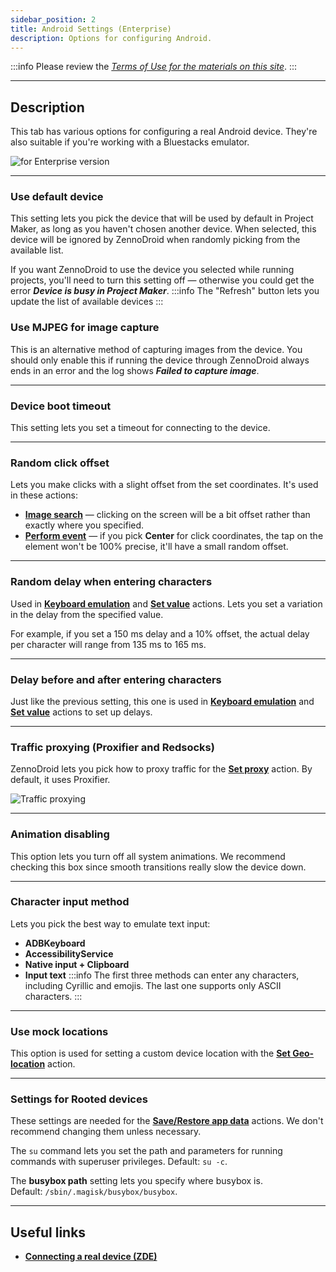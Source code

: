 ```yaml
---
sidebar_position: 2
title: Android Settings (Enterprise)
description: Options for configuring Android.
---
```


:::info Please review the [*Terms of Use for the materials on this site*](../Disclaimer).
:::

_______________________________________________  
## Description  
This tab has various options for configuring a real Android device. They're also suitable if you're working with a Bluestacks emulator.

![for Enterprise version](./assets/Settings_for_Android/Settings_for_Android_pic2.png)
_______________________________________________     
### Use default device  
This setting lets you pick the device that will be used by default in Project Maker, as long as you haven't chosen another device. When selected, this device will be ignored by ZennoDroid when randomly picking from the available list.

If you want ZennoDroid to use the device you selected while running projects, you'll need to turn this setting off — otherwise you could get the error ***Device is busy in Project Maker***.
:::info The "Refresh" button lets you update the list of available devices
:::

### Use MJPEG for image capture  
This is an alternative method of capturing images from the device. You should only enable this if running the device through ZennoDroid always ends in an error and the log shows ***Failed to capture image***.
_______________________________________________ 
### Device boot timeout  
This setting lets you set a timeout for connecting to the device.
_______________________________________________ 
### Random click offset  
Lets you make clicks with a slight offset from the set coordinates. It's used in these actions:
- [**Image search**](../pm/Creating/SearchByPic) — clicking on the screen will be a bit offset rather than exactly where you specified.
- [**Perform event**](../Android/ProLite/RunEvent) — if you pick **Center** for click coordinates, the tap on the element won't be 100% precise, it'll have a small random offset.
_______________________________________________
### Random delay when entering characters  
Used in [**Keyboard emulation**](../Android/ProLite/Keyboard) and [**Set value**](../Android/ProLite/SetValue) actions. Lets you set a variation in the delay from the specified value.

For example, if you set a 150 ms delay and a 10% offset, the actual delay per character will range from 135 ms to 165 ms.
_______________________________________________ 
### Delay before and after entering characters  
Just like the previous setting, this one is used in [**Keyboard emulation**](../Android/ProLite/Keyboard) and [**Set value**](../Android/ProLite/SetValue) actions to set up delays.
_______________________________________________ 
### Traffic proxying (Proxifier and Redsocks)  
ZennoDroid lets you pick how to proxy traffic for the [**Set proxy**](../Android/ProLite/setting#как-поставить-прокси) action. By default, it uses Proxifier.

![Traffic proxying](./assets/Settings_for_Android/Settings_for_Android_pic4.png)
_______________________________________________ 
### Animation disabling  
This option lets you turn off all system animations. We recommend checking this box since smooth transitions really slow the device down.
_______________________________________________ 
### Character input method  
Lets you pick the best way to emulate text input:
- **ADBKeyboard**
- **AccessibilityService**
- **Native input + Clipboard**
- **Input text**
:::info The first three methods can enter any characters, including Cyrillic and emojis. The last one supports only ASCII characters.
:::
_______________________________________________
### Use mock locations  
This option is used for setting a custom device location with the [**Set Geo-location**](../Android/Enterprise/Utilities_Ent#установка-geo-позиции) action.
_______________________________________________
### Settings for Rooted devices  
These settings are needed for the [**Save/Restore app data**](../Android/Enterprise/App#сохранить-данные-приложения) actions. We don't recommend changing them unless necessary.

The `su` command lets you set the path and parameters for running commands with superuser privileges. Default: `su -c`.

The **busybox path** setting lets you specify where busybox is.  
Default: `/sbin/.magisk/busybox/busybox`.
_______________________________________________  
## Useful links
- [**Connecting a real device (ZDE)**](../Enterprise/Connection)